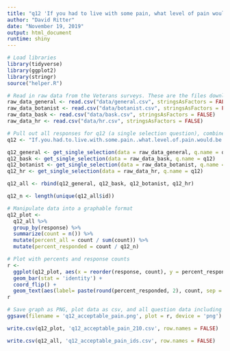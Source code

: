 ```yaml
---
title: "q12 'If you had to live with some pain, what level of pain would be acceptable?' (Veterans)"
author: "David Ritter"
date: "November 19, 2019"
output: html_document
runtime: shiny
---
```


```r
# Load libraries
library(tidyverse)
library(ggplot2)
library(stringr)
source("helper.R")
```

```r
# Read in raw data from the Veterans surveys. These are the files downloaded from survey monkey saved as a .csv
raw_data_general <- read.csv("data/general.csv", stringsAsFactors = FALSE)
raw_data_botanist <- read.csv("data/botanist.csv", stringsAsFactors = FALSE)
raw_data_bask <- read.csv("data/bask.csv", stringsAsFactors = FALSE)
raw_data_hr <- read.csv("data/hr.csv", stringsAsFactors = FALSE)
```

```r
# Pull out all responses for q12 (a single selection question), combine, then determine 'question n'
q12 <- "If.you.had.to.live.with.some.pain..what.level.of.pain.would.be.acceptable."

q12_general <- get_single_selection(data = raw_data_general, q.name = q12)
q12_bask <- get_single_selection(data = raw_data_bask, q.name = q12)
q12_botanist <- get_single_selection(data = raw_data_botanist, q.name = q12)
q12_hr <- get_single_selection(data = raw_data_hr, q.name = q12)

q12_all <- rbind(q12_general, q12_bask, q12_botanist, q12_hr)

q12_n <- length(unique(q12_all$id))
```

```r
# Manipulate data into a graphable format
q12_plot <- 
  q12_all %>%
  group_by(response) %>%
  summarize(count = n()) %>%
  mutate(percent_all = count / sum(count)) %>%
  mutate(percent_responded = count / q12_n)
```

```r
# Plot with percents and response counts
r <- 
  ggplot(q12_plot, aes(x = reorder(response, count), y = percent_responded)) +
  geom_bar(stat = 'identity') +
  coord_flip() +
  geom_text(aes(label= paste(round(percent_responded, 2), count, sep = "***")))
r
```

```r
# Save graph as PNG, plot data as csv, and all question data including response IDs as csv (save question n and N at end of plot file as "_x.x")
ggsave(filename = 'q12_acceptable_pain.png', plot = r, device = 'png')

write.csv(q12_plot, 'q12_acceptable_pain_210.csv', row.names = FALSE)

write.csv(q12_all, 'q12_acceptable_pain_ids.csv', row.names = FALSE)
```